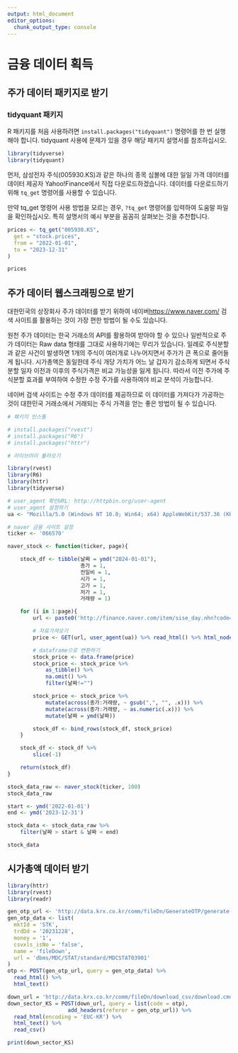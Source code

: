 ```yaml
---
output: html_document
editor_options: 
  chunk_output_type: console
---
```

# 금융 데이터 획득
  
## 주가 데이터 패키지로 받기
    
### tidyquant 패키지
    
R 패키지를 처음 사용하려면 `install.packages("tidyquant")` 명령어를 한 번 실행해야 합니다. tidyquant 사용에 문제가 있을 경우 해당 패키지 설명서를 참조하십시오.
    
    
```r
library(tidyverse)
library(tidyquant)
```
   
   
먼저, 삼성전자 주식(005930.KS)과 같은 하나의 종목 심볼에 대한 일일 가격 데이터를 데이터 제공자 Yahoo!Finance에서 직접 다운로드하겠습니다. 데이터를 다운로드하기 위해 `tq_get` 명령어를 사용할 수 있습니다.
   
만약 tq_get 명령어 사용 방법을 모르는 경우, `?tq_get` 명령어를 입력하여 도움말 파일을 확인하십시오. 특히 설명서의 예시 부분을 꼼꼼히 살펴보는 것을 추천합니다.
   
```r
prices <- tq_get("005930.KS",
  get = "stock.prices",
  from = "2022-01-01",
  to = "2023-12-31"
)

prices
```
  
  

  
## 주가 데이터 웹스크래핑으로 받기
   
대한민국의 상장회사 주가 데이터를 받기 위하여 네이버[https://www.naver.com/](https://www.naver.com/) 검색 사이트를 활용하는 것이 가장 편한 방법이 될 수도 있습니다.   
  
원천 주가 데이터는 한국 거래소의 API를 활용하여 받아야 할 수 있으나 일반적으로 주가 데이터는 Raw data 형태를 그대로 사용하기에는 무리가 있습니다. 일례로 주식분할과 같은 사건이 발생하면 1개의 주식이 여러개로 나누어지면서 주가가 큰 폭으로 줄어들게 됩니다. 시가총액은 동일한데 주식 개당 가치가 어느 날 갑자기 감소하게 되면서 주식분할 일자 이전과 이후의 주식가격은 비교 가능성을 잃게 됩니다. 따라서 이전 주가에 주식분할 효과를 부여하여 수정한 수정 주가를 사용하여야 비교 분석이 가능합니다. 
    
네이버 검색 사이트는 수정 주가 데이터를 제공하므로 이 데이터를 가져다가 가공하는 것이 대한민국 거래소에서 거래되는 주식 가격을 얻는 좋은 방법이 될 수 있습니다.   
   
   
```r
# 패키지 인스톨

# install.packages("rvest")
# install.packages("R6")
# install.packages("httr")

# 라이브러리 불러오기

library(rvest)
library(R6)
library(httr)
library(tidyverse)

# user_agent 확인URL: http://httpbin.org/user-agent
# user_agent 설정하기
ua <- "Mozilla/5.0 (Windows NT 10.0; Win64; x64) AppleWebKit/537.36 (KHTML, like Gecko) Chrome/121.0.0.0 Safari/537.36"

# naver 금융 사이트 설정
ticker <- '066570'

naver_stock <- function(ticker, page){

	stock_df <- tibble(날짜 = ymd("2024-01-01"),
					   종가 = 1,
					   전일비 = 1,
					   시가 = 1,
					   고가 = 1,
					   저가 = 1,
					   거래량 = 1)

	for (i in 1:page){
		url <- paste0('http://finance.naver.com/item/sise_day.nhn?code=',ticker,'&page=',i)

		# 자료가져오기
		price <- GET(url, user_agent(ua)) %>% read_html() %>% html_nodes('.type2') %>% html_table

		# dataframe으로 변환하기
		stock_price <- data.frame(price)
		stock_price <- stock_price %>% 
			as_tibble() %>% 
			na.omit() %>% 
			filter(날짜!="")

		stock_price <- stock_price %>% 
			mutate(across(종가:거래량, ~ gsub(",", "", .x))) %>%
			mutate(across(종가:거래량, ~ as.numeric(.x))) %>%
			mutate(날짜 = ymd(날짜))

		stock_df <- bind_rows(stock_df, stock_price)
	}

	stock_df <- stock_df %>% 
		slice(-1)

	return(stock_df)
}

stock_data_raw <- naver_stock(ticker, 100)
stock_data_raw

start <- ymd('2022-01-01')
end <- ymd('2023-12-31')

stock_data <- stock_data_raw %>% 
	filter(날짜 > start & 날짜 < end)

stock_data
```




## 시가총액 데이터 받기


```r
library(httr)
library(rvest)
library(readr)

gen_otp_url <- 'http://data.krx.co.kr/comm/fileDn/GenerateOTP/generate.cmd'
gen_otp_data <- list(
  mktId = 'STK',
  trdDd = '20231228',
  money = '1',
  csvxls_isNo = 'false',
  name = 'fileDown',
  url = 'dbms/MDC/STAT/standard/MDCSTAT03901'
)
otp <- POST(gen_otp_url, query = gen_otp_data) %>%
  read_html() %>%
  html_text()
```



```r
down_url = 'http://data.krx.co.kr/comm/fileDn/download_csv/download.cmd'
down_sector_KS = POST(down_url, query = list(code = otp),
                   add_headers(referer = gen_otp_url)) %>%
  read_html(encoding = 'EUC-KR') %>%
  html_text() %>%
  read_csv()

print(down_sector_KS)
```





